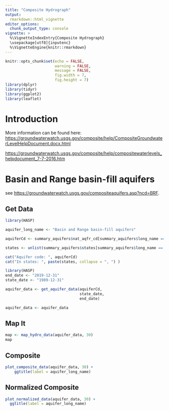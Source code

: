 ```yaml
---
title: "Composite Hydrograph"
output: 
  rmarkdown::html_vignette
editor_options: 
  chunk_output_type: console
vignette: >
  %\VignetteIndexEntry{Composite Hydrograph}
  \usepackage[utf8]{inputenc}
  %\VignetteEngine{knitr::rmarkdown}
---
```


```r
knitr::opts_chunk$set(echo = FALSE,
                      warning = FALSE,
                      message = FALSE,
                      fig.width = 7,
                      fig.height = 7)
library(dplyr)
library(tidyr)
library(ggplot2)
library(leaflet)
```

# Introduction

More information can be found here:
<https://groundwaterwatch.usgs.gov/composite/help/CompositeGroundwaterLevelHelpDocument.docx.html>

<https://groundwaterwatch.usgs.gov/composite/help/compositewaterlevels_helpdocument_7-7-2016.htm>


# Basin and Range basin-fill aquifers

see <https://groundwaterwatch.usgs.gov/compositeaquifers.asp?ncd=BRF>.

## Get Data


```r
library(HASP)

aquifer_long_name <- "Basin and Range basin-fill aquifers"

aquiferCd <- summary_aquifers$nat_aqfr_cd[summary_aquifers$long_name == aquifer_long_name]

states <- unlist(summary_aquifers$states[summary_aquifers$long_name == aquifer_long_name])

cat("Aquifer code: ", aquiferCd)
cat("In states: ", paste(states, collapse = ", ") )


```

```r
library(HASP)
end_date <- "2019-12-31"
state_date <- "1989-12-31"

aquifer_data <- get_aquifer_data(aquiferCd, 
                                 state_date, 
                                 end_date)

```

```r
aquifer_data <- aquifer_data
```

## Map It

```r

map <- map_hydro_data(aquifer_data, 30)
map

```

## Composite

```r

plot_composite_data(aquifer_data, 30) +
    ggtitle(label = aquifer_long_name)

```


## Normalized Composite

```r

plot_normalized_data(aquifer_data, 30) +
  ggtitle(label = aquifer_long_name)
```
